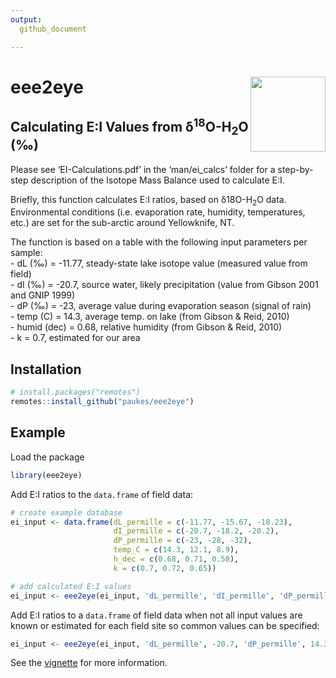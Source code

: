 ```yaml
---
output: 
  github_document

---
```

# eee2eye <img src="man/figures/eee2eye_logo.png" width="120" align="right" />

## Calculating E:I Values from δ^18^O-H~2~O (‰)

Please see 'EI-Calculations.pdf' in the 'man/ei_calcs' folder for a step-by-step description of the Isotope Mass Balance used to calculate E:I.

Briefly, this function calculates E:I ratios, based on δ18O-H~2~O data. Environmental conditions (i.e. evaporation rate, humidity, temperatures, etc.) are set for the sub-arctic around Yellowknife, NT.

The function is based on a table with the following input parameters per sample:  
- dL (‰) = -11.77, steady-state lake isotope value (measured value from field)  
- dI (‰) = -20.7, source water, likely precipitation (value from Gibson 2001 and GNIP 1999)  
- dP (‰) = -23, average value during evaporation season (signal of rain)  
- temp (C) = 14.3, average temp. on lake (from Gibson & Reid, 2010)  
- humid (dec) = 0.68, relative humidity (from Gibson & Reid, 2010)  
- k = 0.7, estimated for our area

## Installation

```r
# install.packages("remotes")
remotes::install_github("paukes/eee2eye")
```

## Example

Load the package

```r
library(eee2eye)
```

Add E:I ratios to the `data.frame` of field data:
```r
# create example database
ei_input <- data.frame(dL_permille = c(-11.77, -15.67, -18.23),
                       dI_permille = c(-20.7, -18.2, -20.2),
                       dP_permille = c(-23, -28, -32), 
                       temp_C = c(14.3, 12.1, 8.9), 
                       h_dec = c(0.68, 0.71, 0.58), 
                       k = c(0.7, 0.72, 0.65))

# add calculated E:I values
ei_input <- eee2eye(ei_input, 'dL_permille', 'dI_permille', 'dP_permille', 'temp_C', 'h_dec', 'k')

```

Add E:I ratios to a `data.frame` of field data when not all input values are known or estimated for each field site so common values can be specified:

```r
ei_input <- eee2eye(ei_input, 'dL_permille', -20.7, 'dP_permille', 14.3, 0.68, 0.7)
```

See the [vignette](https://github.com/paukes/eee2eye/blob/master/man/ei_calc/EI-Calculations.pdf) for more information.
